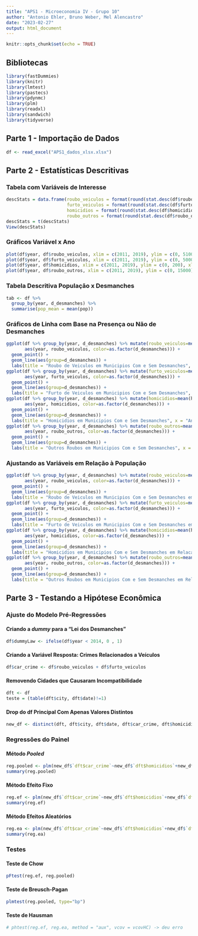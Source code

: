 ---
title: "APS1 - Microeconomia IV - Grupo 10"
author: "Antonio Ehler, Bruno Weber, Mel Alencastro"
date: "2023-02-27"
output: html_document
---

```{r setup, include=FALSE}
knitr::opts_chunk$set(echo = TRUE)
```

## Bibliotecas

```{r}
library(fastDummies)
library(knitr)
library(lmtest)
library(pastecs)
library(pdynmc)
library(plm)
library(readxl)
library(sandwich)
library(tidyverse)
```

## Parte 1 - Importação de Dados

```{r}
df <- read_excel("APS1_dados_xlsx.xlsx")
```

## Parte 2 - Estatísticas Descritivas

### Tabela com Variáveis de Interesse

```{r}
descStats = data.frame(roubo_veiculos = format(round(stat.desc(df$roubo_veiculos, basic=FALSE, norm=FALSE),2),2),
                       furto_veiculos = format(round(stat.desc(df$furto_veiculos, basic=FALSE, norm=FALSE),2),2),
                       homicidios = format(round(stat.desc(df$homicidios, basic=FALSE, norm=FALSE),2),2),
                       roubo_outros = format(round(stat.desc(df$roubo_outros, basic=FALSE, norm=FALSE),2),2))
descStats = t(descStats)
View(descStats)
```

### Gráficos Variável x Ano

```{r}
plot(df$year, df$roubo_veiculos, xlim = c(2011, 2019), ylim = c(0, 5100), xlab = "Ano", ylab = "Roubo de Veiculos")
plot(df$year, df$furto_veiculos, xlim = c(2011, 2019), ylim = c(0, 5000), xlab = "Ano", ylab = "Furto de Veiculos")
plot(df$year, df$homicidios, xlim = c(2011, 2019), ylim = c(0, 200), xlab = "Ano", ylab = "Homicidios")
plot(df$year, df$roubo_outros, xlim = c(2011, 2019), ylim = c(0, 15000), xlab = "Ano", ylab = "Outros Roubos")
```

### Tabela Descritiva População x Desmanches

```{r}
tab <- df %>%
  group_by(year, d_desmanches) %>%
  summarise(pop_mean = mean(pop))
```

### Gráficos de Linha com Base na Presença ou Não de Desmanches

```{r}
ggplot(df %>% group_by(year, d_desmanches) %>% mutate(roubo_veiculos=mean(roubo_veiculos)),
       aes(year, roubo_veiculos, color=as.factor(d_desmanches))) +
  geom_point() +
  geom_line(aes(group=d_desmanches)) +
  labs(title = "Roubo de Veiculos em Municipios Com e Sem Desmanches", x = "Anos", y = "Roubo de Veiculos")
ggplot(df %>% group_by(year, d_desmanches) %>% mutate(furto_veiculos=mean(furto_veiculos)),
       aes(year, furto_veiculos, color=as.factor(d_desmanches))) +
  geom_point() +
  geom_line(aes(group=d_desmanches)) +
  labs(title = "Furto de Veiculos em Municipios Com e Sem Desmanches", x = "Anos", y = "Furto de Veiculos")
ggplot(df %>% group_by(year, d_desmanches) %>% mutate(homicidios=mean(homicidios)),
       aes(year, homicidios, color=as.factor(d_desmanches))) +
  geom_point() +
  geom_line(aes(group=d_desmanches)) +
  labs(title = "Homicidios em Municipios Com e Sem Desmanches", x = "Anos", y = "Homicidios")
ggplot(df %>% group_by(year, d_desmanches) %>% mutate(roubo_outros=mean(roubo_outros)),
       aes(year, roubo_outros, color=as.factor(d_desmanches))) +
  geom_point() +
  geom_line(aes(group=d_desmanches)) +
  labs(title = "Outros Roubos em Municipios Com e Sem Desmanches", x = "Anos", y = "Outros Roubos")
```

### Ajustando as Variáveis em Relação à População

```{r}
ggplot(df %>% group_by(year, d_desmanches) %>% mutate(roubo_veiculos=mean(roubo_veiculos/(pop/100000))),
       aes(year, roubo_veiculos, color=as.factor(d_desmanches))) +
  geom_point() +
  geom_line(aes(group=d_desmanches)) +
  labs(title = "Roubo de Veiculos em Municipios Com e Sem Desmanches em Relacao a Populacao", x = "Anos", y = "Roubo de Veiculos/100.000 Habitantes")
ggplot(df %>% group_by(year, d_desmanches) %>% mutate(furto_veiculos=mean(furto_veiculos/(pop/100000))),
       aes(year, furto_veiculos, color=as.factor(d_desmanches))) +
  geom_point() +
  geom_line(aes(group=d_desmanches)) +
  labs(title = "Furto de Veiculos em Municipios Com e Sem Desmanches em Relacao a Populacao", x = "Anos", y = "Furto de Veiculos/100.000 Habitantes")
ggplot(df %>% group_by(year, d_desmanches) %>% mutate(homicidios=mean(homicidios/(pop/100000))),
       aes(year, homicidios, color=as.factor(d_desmanches))) +
  geom_point() +
  geom_line(aes(group=d_desmanches)) +
  labs(title = "Homicidios em Municipios Com e Sem Desmanches em Relacao a Populacao", x = "Anos", y = "Homicidios/100.000 Habitantes")
ggplot(df %>% group_by(year, d_desmanches) %>% mutate(roubo_outros=mean(roubo_outros/(pop/100000))),
       aes(year, roubo_outros, color=as.factor(d_desmanches))) +
  geom_point() +
  geom_line(aes(group=d_desmanches)) +
  labs(title = "Outros Roubos em Municipios Com e Sem Desmanches em Relacao a Populacao", x = "Anos", y = "Outros Roubos/100.000 Habitantes")
```

## Parte 3 - Testando a Hipótese Econômica

### Ajuste do Modelo Pré-Regressões

#### Criando a *dummy* para a "Lei dos Desmanches"

```{r}
df$dummyLaw <- ifelse(df$year < 2014, 0 , 1)
```

#### Criando a Variável Resposta: Crimes Relacionados a Veículos

```{r}
df$car_crime <- df$roubo_veiculos + df$furto_veiculos
```

#### Removendo Cidades que Causaram Incompatibilidade

```{r}
dft <- df
teste = (table(dft$city, dft$date)!=1)
```

#### Drop do df Principal Com Apenas Valores Distintos

```{r}
new_df <- distinct(dft, dft$city, dft$date, dft$car_crime, dft$homicidios, dft$roubo_outros, dft$pop, dft$d_desmanches, dft$dummyLaw)
```

### Regressões do Painel

#### Método *Pooled*

```{r}
reg.pooled <- plm(new_df$`dft$car_crime`~new_df$`dft$homicidios`+new_df$`dft$roubo_outros`+new_df$`dft$pop`+new_df$`dft$d_desmanches`+new_df$`dft$dummyLaw`, data = new_df, model  = "pooling")
summary(reg.pooled)
```

#### Método Efeito Fixo

```{r}
reg.ef <- plm(new_df$`dft$car_crime`~new_df$`dft$homicidios`+new_df$`dft$roubo_outros`+new_df$`dft$pop`+new_df$`dft$d_desmanches`+new_df$`dft$dummyLaw`, data = new_df, model  = "within")
summary(reg.ef)
```

#### Método Efeitos Aleatórios

```{r}
reg.ea <- plm(new_df$`dft$car_crime`~new_df$`dft$homicidios`+new_df$`dft$roubo_outros`+new_df$`dft$pop`+new_df$`dft$d_desmanches`+new_df$`dft$dummyLaw`, data = new_df, model  = "random")
summary(reg.ea)
```

### Testes

#### Teste de Chow

```{r}
pFtest(reg.ef, reg.pooled)
```

#### Teste de Breusch-Pagan

```{r}
plmtest(reg.pooled, type="bp")
```

#### Teste de Hausman

```{r}
# phtest(reg.ef, reg.ea, method = "aux", vcov = vcovHC) -> deu erro
```
